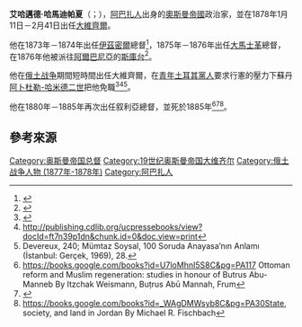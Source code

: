 {{Infobox Officeholder
|name             = 艾哈邁德·哈馬迪
|honorific-suffix    = [[帕夏|帕夏]]
|image            = Ahmed Hamdi Pasha.jpg
|caption          = 
|office            = {{OTE}}[[奥斯曼帝国大维齐尔列表|大维齐尔]]
|term_start       = 1878年1月11日
|term_end         = 1878年2月4日
|predecessor      = [[易卜拉欣·埃德恒帕夏|易卜拉欣·埃德恒帕夏]]
|successor        = [[艾哈邁德·韋菲克·帕夏|艾哈邁德·韋菲克·帕夏]]
|birth_date       = 1826年
|birth_place      = 
|death_date       = {{death year and age|1885|1826}}
|nationality      = {{OTE}}
}}

'''艾哈邁德·哈馬迪帕夏'''（{{lang-tr|Ahmed Hamdi Paşa}}；{{bd|1826年||1885年}}），[[阿巴扎人|阿巴扎人]]出身的[[奧斯曼帝國|奧斯曼帝國]]政治家，並在1878年1月11日－2月41日出任[[大維齊爾|大維齊爾]]。

他在1873年－1874年出任[[伊茲密爾|伊茲密爾]]總督<ref name="AlSayyad2001">{{cite book|author=Nezar AlSayyad|title=Hybrid Urbanism: On the Identity Discourse and the Built Environment|url=https://books.google.com/books?id=6u3CRDloG-YC&pg=PA65|year=2001|publisher=Greenwood Publishing Group|isbn=978-0-275-96612-6|pages=65–}}</ref>，1875年－1876年出任[[大馬士革|大馬士革]]總督，在1876年他被派往[[阿爾巴尼亞|阿爾巴尼亞]]的[[斯庫台|斯庫台]]<ref name="BaxhakuKaser1996">{{cite book|author1=Fatos Baxhaku|author2=Karl Kaser|title=Die Stammesgesellschaften Nordalbaniens: Berichte und Forschungen österreichischer Konsuln und Gelehrter (1861-1917)|url=https://books.google.com/books?id=U1kzqTyRO_sC&pg=PA449|date=January 1996|publisher=Böhlau Verlag Wien|isbn=978-3-205-98470-2|pages=449–}}</ref>。

他在[[俄土战争_(1877年-1878年)|俄土战争]]期間短時間出任大維齊爾，在[[青年土耳其黨人|青年土耳其黨人]]要求行憲的壓力下蘇丹[[阿卜杜勒-哈米德二世|阿卜杜勒-哈米德二世]]把他免職<ref>{{Cite web |url=http://www.salars.cn/bbs/redirect.php?tid=1765&goto=lastpost&sid=X0lAi8 |title=存档副本 |accessdate=2011-01-02 |archiveurl=https://web.archive.org/web/20110724171311/http://www.salars.cn/bbs/redirect.php?tid=1765&goto=lastpost&sid=X0lAi8 |archivedate=2011-07-24 |deadurl=yes }}</ref><ref>http://publishing.cdlib.org/ucpressebooks/view?docId=ft7n39p1dn&chunk.id=0&doc.view=print</ref><ref>Devereux, 240; Mümtaz Soysal, 100 Soruda Anayasa’nın Anlamı (İstanbul: Gerçek, 1969), 28.</ref>。

他在1880年－1885年再次出任叙利亞總督，並死於1885年<ref>https://books.google.com/books?id=U7loMhnI5S8C&pg=PA117 Ottoman reform and Muslim regeneration: studies in honour of Butrus Abu-Manneb By Itzchak Weismann, Buṭrus Abū Mannah, Frum</ref><ref name="sicilli">{{citation|author=Mehmet Süreyya|editor1=Nuri Akbayar|editor2=Seyit A. Kahraman|title=Sicill-i Osmanî|url=https://books.google.com/books?id=btElAQAAMAAJ|year=1996|publisher=Türkiye Kültür Bakanlığı and Türkiye Ekonomik ve Toplumsal Tarih Vakfı|location=Beşiktaş, Istanbul|language=tr|origyear=1890|pages=590–591|isbn=9789753330411}}</ref><ref>https://books.google.com/books?id=_WAgDMWsyb8C&pg=PA30State, society, and land in Jordan  By Michael R. Fischbach</ref>。

==參考來源==
{{Reflist}}

{{s-start}}
{{S-off}}
{{succession box|title=[[奥斯曼帝国大维齐尔列表|奥斯曼帝国大维齐尔]]|before=[[易卜拉欣·埃德恒帕夏|易卜拉欣·埃德恒帕夏]]|after=[[艾哈邁德·韋菲克·帕夏|艾哈邁德·韋菲克·帕夏]]|years=1878年1月11日－1878年2月4日}}
{{s-end}}

{{Grand Viziers of Ottoman Empire}}
{{DEFAULTSORT: Ahmed Hamdi Paşa}}
[[Category:奥斯曼帝国总督|Category:奥斯曼帝国总督]]
[[Category:19世纪奥斯曼帝国大维齐尔|Category:19世纪奥斯曼帝国大维齐尔]]
[[Category:俄土战争人物_(1877年-1878年)|Category:俄土战争人物 (1877年-1878年)]]
[[Category:阿巴扎人|Category:阿巴扎人]]